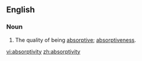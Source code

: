 ==English==
===Noun===
{{en-noun|absorptiviti|es}}

#The quality of being [[absorptive]]; [[absorptiveness]].

[[vi:absorptivity]]
[[zh:absorptivity]]